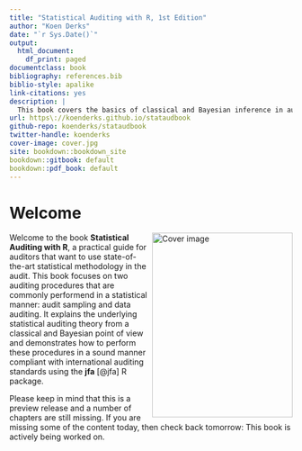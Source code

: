 ```yaml
---
title: "Statistical Auditing with R, 1st Edition"
author: "Koen Derks"
date: "`r Sys.Date()`"
output:
  html_document:
    df_print: paged
documentclass: book
bibliography: references.bib 
biblio-style: apalike
link-citations: yes
description: |
  This book covers the basics of classical and Bayesian inference in auditing.
url: https\://koenderks.github.io/stataudbook
github-repo: koenderks/stataudbook
twitter-handle: koenderks
cover-image: cover.jpg
site: bookdown::bookdown_site
bookdown::gitbook: default
bookdown::pdf_book: default
---
```


# Welcome {-}

<img src="cover.jpg" width="250" height="328" align="right" alt="Cover image" />

Welcome to the book **Statistical Auditing with R**, a practical guide for
auditors that want to use state-of-the-art statistical methodology in the audit.
This book focuses on two auditing procedures that are commonly performend in a
statistical manner: audit sampling and data auditing. It explains the underlying
statistical auditing theory from a classical and Bayesian point of view and
demonstrates how to perform these procedures in a sound manner compliant with
international auditing standards using the **jfa** [@jfa] R package.

Please keep in mind that this is a preview release and a number of chapters are
still missing. If you are missing some of the content today, then check back
tomorrow: This book is actively being worked on.

